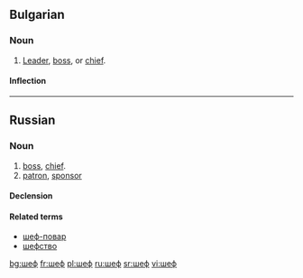 ==Bulgarian==

===Noun===
{{infl|bg|noun}}

# [[leader|Leader]], [[boss]], or [[chief]].

====Inflection====
{{bg-noun-m-ove|шеф}}

----

==Russian==

===Noun===
{{infl|ru|noun|tr=šef|g=m|sc=Cyrl}}

# [[boss]], [[chief]].
# [[patron]], [[sponsor]]

====Declension====
{{ru-noun1|шеф|ше́фа|ше́фы|ше́фов|ше́фу|ше́фам|ше́фа|ше́фов|ше́фом|ше́фами|о ше́фе|о ше́фах}}

====Related terms====
* [[шеф-повар]]
* [[шефство]]

[[bg:шеф]]
[[fr:шеф]]
[[pl:шеф]]
[[ru:шеф]]
[[sr:шеф]]
[[vi:шеф]]